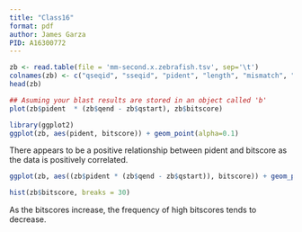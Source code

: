 ```yaml
---
title: "Class16"
format: pdf
author: James Garza
PID: A16300772
---
```






```r
zb <- read.table(file = 'mm-second.x.zebrafish.tsv', sep='\t')
colnames(zb) <- c("qseqid", "sseqid", "pident", "length", "mismatch", "gapopen", "qstart", "qend", "sstart", "send", "evalue", "bitscore")
head(zb)
```


```r
## Asuming your blast results are stored in an object called 'b'
plot(zb$pident  * (zb$qend - zb$qstart), zb$bitscore)
```

```r
library(ggplot2)
ggplot(zb, aes(pident, bitscore)) + geom_point(alpha=0.1) 
```

There appears to be a positive relationship between pident and bitscore as the data is positively correlated.

```r
ggplot(zb, aes((zb$pident * (zb$qend - zb$qstart)), bitscore)) + geom_point(alpha=0.1) + geom_smooth()
```

```r
hist(zb$bitscore, breaks = 30)
```
As the bitscores increase, the frequency of high bitscores tends to decrease.



